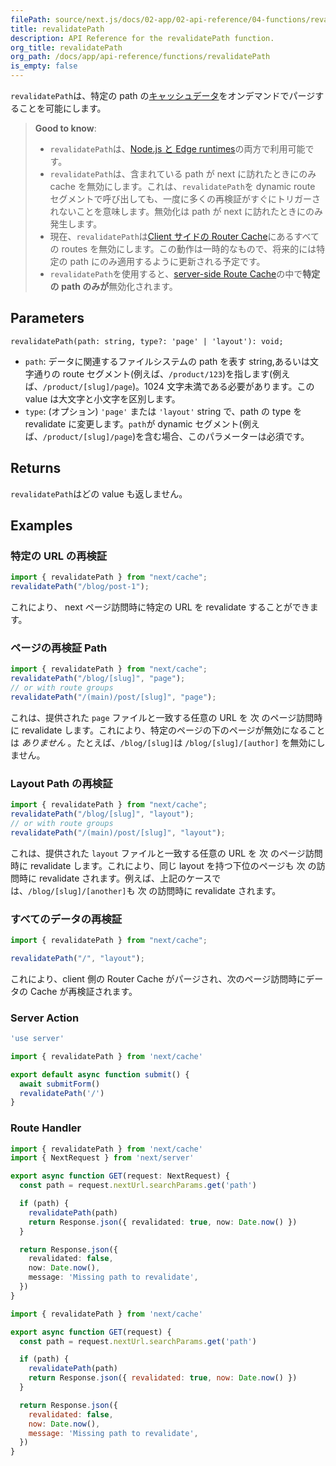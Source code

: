 ```yaml
---
filePath: source/next.js/docs/02-app/02-api-reference/04-functions/revalidatePath.mdx
title: revalidatePath
description: API Reference for the revalidatePath function.
org_title: revalidatePath
org_path: /docs/app/api-reference/functions/revalidatePath
is_empty: false
---
```


`revalidatePath`は、特定の path の[キャッシュデータ](/ja/javascript/next.js/v14/02-app/01-building-your-application/04-caching)をオンデマンドでパージすることを可能にします。

> **Good to know**:
>
> - `revalidatePath`は、[Node.js と Edge runtimes](/ja/javascript/next.js/v14/02-app/01-building-your-application/03-rendering/04-edge-and-nodejs-runtimes)の両方で利用可能です。
> - `revalidatePath`は、含まれている path が next に訪れたときにのみ cache を無効にします。これは、`revalidatePath`を dynamic route セグメントで呼び出しても、一度に多くの再検証がすぐにトリガーされないことを意味します。無効化は path が next に訪れたときにのみ発生します。
> - 現在、`revalidatePath`は[Client サイドの Router Cache](/ja/javascript/next.js/v14/02-app/01-building-your-application/04-caching#router-cache)にあるすべての routes を無効にします。この動作は一時的なもので、将来的には特定の path にのみ適用するように更新される予定です。
> - `revalidatePath`を使用すると、[server-side Route Cache](/ja/javascript/next.js/v14/02-app/01-building-your-application/04-caching#full-route-cache)の中で**特定の path のみが**無効化されます。

## Parameters

```tsx
revalidatePath(path: string, type?: 'page' | 'layout'): void;
```

- `path`: データに関連するファイルシステムの path を表す string,あるいは文字通りの route セグメント(例えば、`/product/123`)を指します(例えば、`/product/[slug]/page`)。1024 文字未満である必要があります。この value は大文字と小文字を区別します。
- `type`: (オプション) `'page'` または `'layout'` string で、path の type を revalidate に変更します。`path`が dynamic セグメント(例えば、`/product/[slug]/page`)を含む場合、このパラメーターは必須です。

## Returns

`revalidatePath`はどの value も返しません。

## Examples

### 特定の URL の再検証

```ts
import { revalidatePath } from "next/cache";
revalidatePath("/blog/post-1");
```

これにより、 next ページ訪問時に特定の URL を revalidate することができます。

### ページの再検証 Path

```ts
import { revalidatePath } from "next/cache";
revalidatePath("/blog/[slug]", "page");
// or with route groups
revalidatePath("/(main)/post/[slug]", "page");
```

これは、提供された `page` ファイルと一致する任意の URL を 次 のページ訪問時に revalidate します。これにより、特定のページの下のページが無効になることは _ありません_ 。たとえば、`/blog/[slug]`は `/blog/[slug]/[author]` を無効にしません。

### Layout Path の再検証

```ts
import { revalidatePath } from "next/cache";
revalidatePath("/blog/[slug]", "layout");
// or with route groups
revalidatePath("/(main)/post/[slug]", "layout");
```

これは、提供された `layout` ファイルと一致する任意の URL を 次 のページ訪問時に revalidate します。これにより、同じ layout を持つ下位のページも 次 の訪問時に revalidate されます。例えば、上記のケースでは、`/blog/[slug]/[another]`も 次 の訪問時に revalidate されます。

### すべてのデータの再検証

```ts
import { revalidatePath } from "next/cache";

revalidatePath("/", "layout");
```

これにより、client 側の Router Cache がパージされ、次のページ訪問時にデータの Cache が再検証されます。

### Server Action

```ts:app/actions.ts
'use server'

import { revalidatePath } from 'next/cache'

export default async function submit() {
  await submitForm()
  revalidatePath('/')
}
```

### Route Handler

```ts:app/api/revalidate/route.ts
import { revalidatePath } from 'next/cache'
import { NextRequest } from 'next/server'

export async function GET(request: NextRequest) {
  const path = request.nextUrl.searchParams.get('path')

  if (path) {
    revalidatePath(path)
    return Response.json({ revalidated: true, now: Date.now() })
  }

  return Response.json({
    revalidated: false,
    now: Date.now(),
    message: 'Missing path to revalidate',
  })
}
```

```js:app/api/revalidate/route.js
import { revalidatePath } from 'next/cache'

export async function GET(request) {
  const path = request.nextUrl.searchParams.get('path')

  if (path) {
    revalidatePath(path)
    return Response.json({ revalidated: true, now: Date.now() })
  }

  return Response.json({
    revalidated: false,
    now: Date.now(),
    message: 'Missing path to revalidate',
  })
}
```
